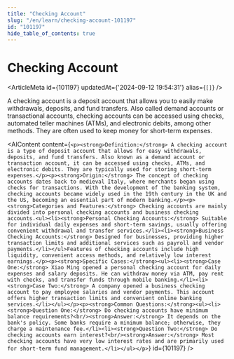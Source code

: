 ```yaml
---
title: "Checking Account"
slug: "/en/learn/checking-account-101197"
id: "101197"
hide_table_of_contents: true
---
```



# Checking Account

<ArticleMeta id={101197} updatedAt={'2024-09-12 19:54:31'} alias={`[]`} />
<div className='border-solid border-b border-t-0 my-4 border-[var(--ifm-color-gray-300)]' />

A checking account is a deposit account that allows you to easily make withdrawals, deposits, and fund transfers. Also called demand accounts or transactional accounts, checking accounts can be accessed using checks, automated teller machines (ATMs), and electronic debits, among other methods. They are often used to keep money for short-term expenses.

<AIContent content={`<p><strong>Definition:</strong> A checking account is a type of deposit account that allows for easy withdrawals, deposits, and fund transfers. Also known as a demand account or transaction account, it can be accessed using checks, ATMs, and electronic debits. They are typically used for storing short-term expenses.</p><p><strong>Origin:</strong> The concept of checking accounts dates back to medieval Italy, where merchants began using checks for transactions. With the development of the banking system, checking accounts became widely used in the 19th century in the UK and the US, becoming an essential part of modern banking.</p><p><strong>Categories and Features:</strong> Checking accounts are mainly divided into personal checking accounts and business checking accounts.<ul><li><strong>Personal Checking Accounts:</strong> Suitable for individual daily expenses and short-term savings, usually offering convenient withdrawal and transfer services.</li><li><strong>Business Checking Accounts:</strong> Designed for businesses, providing higher transaction limits and additional services such as payroll and vendor payments.</li></ul>Features of checking accounts include high liquidity, convenient access methods, and relatively low interest earnings.</p><p><strong>Specific Cases:</strong><ul><li><strong>Case One:</strong> Xiao Ming opened a personal checking account for daily expenses and salary deposits. He can withdraw money via ATM, pay rent with checks, and transfer funds through mobile banking.</li><li><strong>Case Two:</strong> A company opened a business checking account to pay employee salaries and vendor payments. This account offers higher transaction limits and convenient online banking services.</li></ul></p><p><strong>Common Questions:</strong><ul><li><strong>Question One:</strong> Do checking accounts have minimum balance requirements?<br/><strong>Answer:</strong> It depends on the bank's policy. Some banks require a minimum balance; otherwise, they charge a maintenance fee.</li><li><strong>Question Two:</strong> Do checking accounts earn interest?<br/><strong>Answer:</strong> Most checking accounts have very low interest rates and are primarily used for short-term fund management.</li></ul></p>`} id={101197} />
